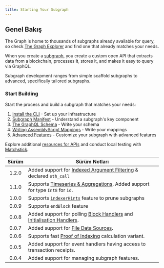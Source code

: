 ```yaml
---
title: Starting Your Subgraph
---
```


## Genel Bakış

The Graph is home to thousands of subgraphs already available for query, so check [The Graph Explorer](https://thegraph.com/explorer) and find one that already matches your needs.

When you create a [subgraph](/subgraphs/developing/subgraphs/), you create a custom open API that extracts data from a blockchain, processes it, stores it, and makes it easy to query via GraphQL.

Subgraph development ranges from simple scaffold subgraphs to advanced, specifically tailored subgraphs.

### Start Building

Start the process and build a subgraph that matches your needs:

1. [Install the CLI](/subgraphs/developing/creating/install-the-cli/) - Set up your infrastructure
2. [Subgraph Manifest](/subgraphs/developing/creating/subgraph-manifest/) - Understand a subgraph's key component
3. [The GraphQL Schema](/subgraphs/developing/creating/ql-schema/) - Write your schema
4. [Writing AssemblyScript Mappings](/subgraphs/developing/creating/assemblyscript-mappings/) - Write your mappings
5. [Advanced Features](/subgraphs/developing/creating/advanced/) - Customize your subgraph with advanced features

Explore additional [resources for APIs](/subgraphs/developing/creating/graph-ts/README/) and conduct local testing with [Matchstick](/subgraphs/developing/creating/unit-testing-framework/).

| Sürüm | Sürüm Notları                                                                                                                                                            |
| :---: | ------------------------------------------------------------------------------------------------------------------------------------------------------------------------ |
| 1.2.0 | Added support for [Indexed Argument Filtering](/#indexed-argument-filters--topic-filters) & declared `eth_call`                                                          |
| 1.1.0 | Supports [Timeseries & Aggregations](#timeseries-and-aggregations). Added support for type `Int8` for `id`.                                                              |
| 1.0.0 | Supports [`indexerHints`](/developing/creating-a-subgraph/#indexer-hints) feature to prune subgraphs                                                                     |
| 0.0.9 | Supports `endBlock` feature                                                                                                                                              |
| 0.0.8 | Added support for polling [Block Handlers](/developing/creating-a-subgraph/#polling-filter) and [Initialisation Handlers](/developing/creating-a-subgraph/#once-filter). |
| 0.0.7 | Added support for [File Data Sources](/developing/creating-a-subgraph/#file-data-sources).                                                                               |
| 0.0.6 | Supports fast [Proof of Indexing](/indexing/overview/#what-is-a-proof-of-indexing-poi) calculation variant.                                                              |
| 0.0.5 | Added support for event handlers having access to transaction receipts.                                                                                                  |
| 0.0.4 | Added support for managing subgraph features.                                                                                                                            |
